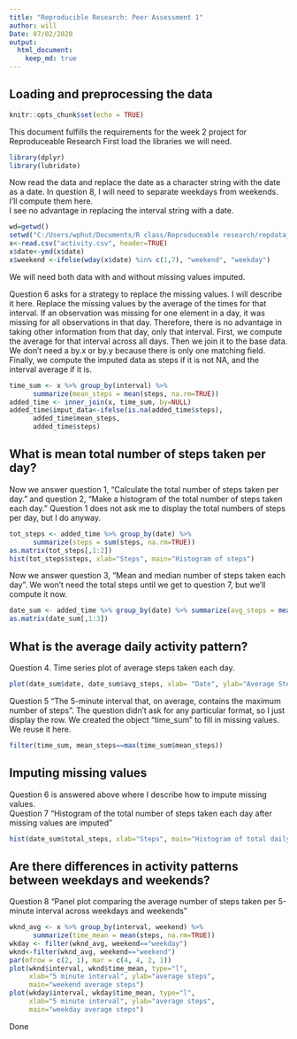 ---
title: "Reproducible Research: Peer Assessment 1"
author: will
Date: 07/02/2020
output:
  html_document:
    keep_md: true
---


## Loading and preprocessing the data
```{r setup, include=FALSE}
knitr::opts_chunk$set(echo = TRUE)
```
This document fulfills the requirements for the week 2 project for Reproduceable Research
First load the libraries we will need.  

```{r read_lib}
library(dplyr)
library(lubridate)
```

Now read the data and replace the date as a character string with the date as a date.  In question 8, I will need to separate weekdays from weekends.  I'll compute them here.  
I see no advantage in replacing the interval string with a date.  

```{r read_data}
wd=getwd()
setwd("C:/Users/wphut/Documents/R class/Reproduceable research/repdata_data_activity")
x<-read.csv("activity.csv", header=TRUE)
x$date<-ymd(x$date)
x$weekend <-ifelse(wday(x$date) %in% c(1,7), "weekend", "weekday")
```

We will need both data with and without missing values imputed.  

Question 6 asks for a strategy to replace the missing values. I will describe it here.  Replace the missing values by the average of the times for that interval.  If an observation was missing for one element in a day, it was missing for all observations in that day.  Therefore, there is no advantage in taking other information from that day, only that interval.  First, we compute the average for that interval across all days.  Then we join it to the base data.  We don't need a by.x or by.y because there is only one matching field.  Finally, we compute the imputed data as steps if it is not NA, and the interval average if it is.  

```{r compute int_means}

time_sum <- x %>% group_by(interval) %>%
      summarize(mean_steps = mean(steps, na.rm=TRUE))
added_time <- inner_join(x, time_sum, by=NULL)
added_time$imput_data<-ifelse(is.na(added_time$steps),
      added_time$mean_steps,
      added_time$steps)
```


## What is mean total number of steps taken per day?

Now we answer question 1, "Calculate the total number of steps taken per day." and
question 2, "Make a histogram of the total number of steps taken each day."  Question 1 does not ask me to display the total numbers of steps per day, but I do anyway.  
```{r compute numbers of steps per day}
tot_steps <- added_time %>% group_by(date) %>%
      summarize(steps = sum(steps, na.rm=TRUE))
as.matrix(tot_steps[,1:2])
hist(tot_steps$steps, xlab="Steps", main="Histogram of steps")
```

Now we answer question 3, "Mean and median number of steps taken each day".  We won't need the total steps until we get to question 7, but we'll compute it now.

```{r question 3}
date_sum <- added_time %>% group_by(date) %>% summarize(avg_steps = mean(imput_data, na.rm=TRUE), median_steps = median(imput_data, na.rm=TRUE), total_steps=sum(imput_data))
as.matrix(date_sum[,1:3])
```

## What is the average daily activity pattern?

Question 4.  Time series plot of average steps taken each day.  

``` {r question 4}

plot(date_sum$date, date_sum$avg_steps, xlab= "Date", ylab="Average Steps", main="Average steps by day", type="l")
```

Question 5 "The 5-minute interval that, on average, contains the maximum number of steps".
The question didn't ask for any particular format, so I just display the row.
We created the object "time_sum" to fill in missing values.  We reuse it here.

``` {r question 5}
filter(time_sum, mean_steps==max(time_sum$mean_steps))
```


## Imputing missing values

Question 6 is answered above where I describe how to impute missing values.  
Question 7 "Histogram of the total number of steps taken each day after missing values are imputed"

``` {r question 7}
hist(date_sum$total_steps, xlab="Steps", main="Histogram of total daily steps")
```

## Are there differences in activity patterns between weekdays and weekends?

Question 8 "Panel plot comparing the average number of steps taken per 5-minute interval across weekdays and weekends"

``` {r question 8}
wknd_avg <- x %>% group_by(interval, weekend) %>%
      summarize(time_mean = mean(steps, na.rm=TRUE))
wkday <- filter(wknd_avg, weekend=="weekday")
wknd<-filter(wknd_avg, weekend=="weekend")
par(mfrow = c(2, 1), mar = c(4, 4, 2, 1))
plot(wknd$interval, wknd$time_mean, type="l",
     xlab="5 minute interval", ylab="average steps",
     main="weekend average steps")
plot(wkday$interval, wkday$time_mean, type="l",
     xlab="5 minute interval", ylab="average steps",
     main="weekday average steps")
```
Done
